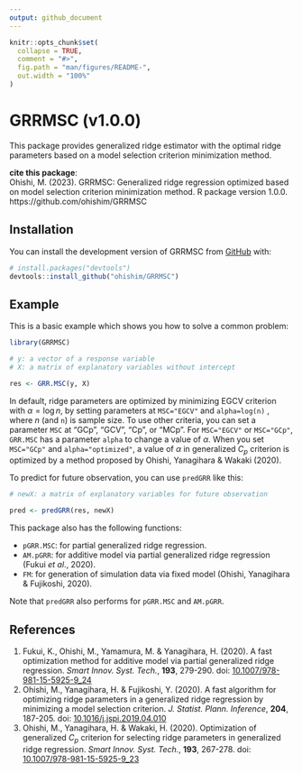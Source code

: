 ```yaml
---
output: github_document
---
```


<!-- README.md is generated from README.Rmd. Please edit that file -->

```r
knitr::opts_chunk$set(
  collapse = TRUE,
  comment = "#>",
  fig.path = "man/figures/README-",
  out.width = "100%"
)
```

# GRRMSC (v1.0.0)

<!-- badges: start -->
<!-- badges: end -->

This package provides generalized ridge estimator with the optimal ridge parameters based on a model selection criterion minimization method.

**cite this package**:  
Ohishi, M. (2023). 
GRRMSC: Generalized ridge regression optimized based on model selection criterion minimization method. 
R package version 1.0.0. 
https://github.com/ohishim/GRRMSC


## Installation

You can install the development version of GRRMSC from [GitHub](https://github.com/) with:

``` r
# install.packages("devtools")
devtools::install_github("ohishim/GRRMSC")
```

## Example

This is a basic example which shows you how to solve a common problem:

```r
library(GRRMSC)

# y: a vector of a response variable
# X: a matrix of explanatory variables without intercept

res <- GRR.MSC(y, X)
```
In default, ridge parameters are optimized by minimizing EGCV criterion with $\alpha=\log n$, by setting parameters at `MSC="EGCV"` and `alpha=log(n)` , where $n$ (and `n`) is sample size.
To use other criteria, you can set a parameter `MSC` at "GCp", "GCV", "Cp", or "MCp".
For `MSC="EGCV"` or `MSC="GCp"`, `GRR.MSC` has a parameter `alpha` to change a value of $\alpha$.
When you set `MSC="GCp"` and `alpha="optimized"`, a value of $\alpha$ in generalized $C_p$ criterion is optimized by a method proposed by Ohishi, Yanagihara & Wakaki (2020).

To predict for future observation, you can use `predGRR` like this:

```r
# newX: a matrix of explanatory variables for future observation

pred <- predGRR(res, newX)
```

This package also has the following functions:  

- `pGRR.MSC`: for partial generalized ridge regression.  
- `AM.pGRR`:  for additive model via partial generalized ridge regression (Fukui <i>et al</i>., 2020).  
- `FM`: for generation of simulation data via fixed model (Ohishi, Yanagihara & Fujikoshi, 2020).  

Note that `predGRR` also performs for `pGRR.MSC` and `AM.pGRR`.

## References

1. Fukui, K., Ohishi, M., Yamamura, M. & Yanagihara, H. (2020). 
A fast optimization method for additive model via partial generalized ridge regression. 
<i>Smart Innov. Syst. Tech.</i>, <b>193</b>, 279-290. 
doi: [10.1007/978-981-15-5925-9_24](https://doi.org/10.1007/978-981-15-5925-9_24)  
1. Ohishi, M., Yanagihara, H. & Fujikoshi, Y. (2020). 
A fast algorithm for optimizing ridge parameters in a generalized ridge regression by minimizing a model selection criterion. 
<i>J. Statist. Plann. Inference</i>, <b>204</b>, 187-205.
doi: [10.1016/j.jspi.2019.04.010](https://doi.org/10.1016/j.jspi.2019.04.010)  
1. Ohishi, M., Yanagihara, H. & Wakaki, H. (2020). 
Optimization of generalized $C_p$ criterion for selecting ridge parameters in generalized ridge regression.
<i>Smart Innov. Syst. Tech.</i>, <b>193</b>, 267-278. 
doi: [10.1007/978-981-15-5925-9_23](https://doi.org/10.1007/978-981-15-5925-9_23)
